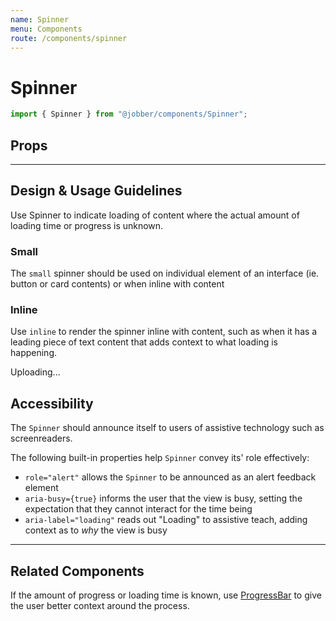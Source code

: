 ```yaml
---
name: Spinner
menu: Components
route: /components/spinner
---
```



# Spinner

<ComponentStatus stage="ready" responsive="yes" accessible="yes" />

```ts
import { Spinner } from "@jobber/components/Spinner";
```

<Playground>
  <Spinner />
</Playground>

## Props

<Props of={Spinner} />

---

## Design & Usage Guidelines

Use Spinner to indicate loading of content where the actual amount of loading
time or progress is unknown.

### Small

The `small` spinner should be used on individual element of an interface (ie.
button or card contents) or when inline with content

<Playground>
  <Spinner size="small" />
</Playground>

### Inline

Use `inline` to render the spinner inline with content, such as when it has a leading
piece of text content that adds context to what loading is happening.

<Playground>
  <Text>
    Uploading... <Spinner size="small" inline={true} />
  </Text>
</Playground>

## Accessibility

The `Spinner` should announce itself to users of assistive technology such as screenreaders.

The following built-in properties help `Spinner` convey its' role effectively:

- `role="alert"` allows the `Spinner` to be announced as an alert feedback element
- `aria-busy={true}` informs the user that the view is busy, setting the expectation that they cannot interact for the time being
- `aria-label="loading"` reads out "Loading" to assistive teach, adding context as to _why_ the view is busy

___

## Related Components

If the amount of progress or loading time is known, use
[ProgressBar](https://atlantis.getjobber.com/components/progress-bar) to give
the user better context around the process.
